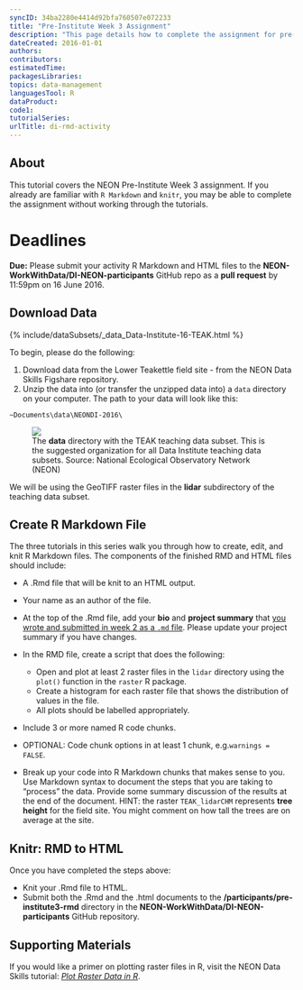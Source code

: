 ```yaml
---
syncID: 34ba2280e4414d92bfa760507e072233
title: "Pre-Institute Week 3 Assignment"
description: "This page details how to complete the assignment for pre-Institute week 3."
dateCreated: 2016-01-01
authors:
contributors:
estimatedTime:
packagesLibraries:
topics: data-management
languagesTool: R
dataProduct:
code1:
tutorialSeries: 
urlTitle: di-rmd-activity
---
```


## About
This tutorial covers the NEON Pre-Institute Week 3 assignment. If you already
are familiar with `R Markdown` and `knitr`, you may be able to complete the 
assignment without working through the tutorials. 

<div id="ds-objectives" markdown="1">

# Deadlines
**Due:** Please submit your activity R Markdown and HTML files to the
**NEON-WorkWithData/DI-NEON-participants** GitHub repo as a **pull request**
by 11:59pm on 16 June 2016.

## Download Data

{% include/dataSubsets/_data_Data-Institute-16-TEAK.html %}

</div>


To begin, please do the following:

1. Download data from the Lower Teakettle field site - from the NEON Data Skills 
Figshare repository.
2. Unzip the data into (or transfer the unzipped data into) a `data` directory 
on your computer. The path to your data will look like this:

`~Documents\data\NEONDI-2016\`

<figure>
	<a href="{{ site.baseurl }}/images/pre-institute-content/pre-institute3-rmd/FileStructureScreenShot.png">
	<img src="{{ site.baseurl }}/images/pre-institute-content/pre-institute3-rmd/FileStructureScreenShot.png"></a>
	<figcaption> The <strong>data</strong> directory with the TEAK teaching data 
	subset. This is the suggested organization for all Data Institute teaching 
	data subsets. 
	Source: National Ecological Observatory Network (NEON)
	</figcaption>
</figure>

We will be using the GeoTIFF raster files in the **lidar** subdirectory of the 
teaching data subset.

## Create R Markdown File

The three tutorials in this series walk you through how to create, edit, and knit 
R Markdown files. The components of the finished RMD and HTML files should include: 

* A .Rmd file that will be knit to an HTML output. 
* Your name as an author of the file.
* At the top of the .Rmd file, add your **bio** and **project summary**
that 
[you wrote and submitted in week 2 as a `.md` file]({{ site.baseurl }}/workshop-event/NEON-DI-2016/). 
Please update your project summary if you have changes. 

* In the RMD file, create a script that does the following: 
  * Open and plot at least 2 raster files in the `lidar` directory using the `plot()` 
  function in the `raster` R package.
  * Create a histogram for each raster file that shows the distribution of values 
  in the file.
  * All plots should be labelled appropriately.
* Include 3 or more named R code chunks.
* OPTIONAL: Code chunk options in at least 1 chunk, e.g.`warnings = FALSE`.
* Break up your code into R Markdown chunks that makes sense to you. Use 
Markdown syntax to document the steps that you are taking to "process" the data. 
Provide some summary discussion of the results at the end of the document. 
HINT: the raster `TEAK_lidarCHM` represents **tree height** for the field site. 
You might comment on how tall the trees are on average at the site.

## Knitr: RMD to HTML

Once you have completed the steps above:

* Knit your .Rmd file to HTML. 
* Submit both the .Rmd and the .html documents to the 
**/participants/pre-institute3-rmd** directory in the 
**NEON-WorkWithData/DI-NEON-participants** GitHub repository.

## Supporting Materials

If you would like a primer on plotting raster files in R, visit the NEON Data Skills tutorial: <a href="{{ site.baseurl }}/R/Plot-Rasters-In-R/" target="_blank">*Plot Raster Data in R*</a>.  
